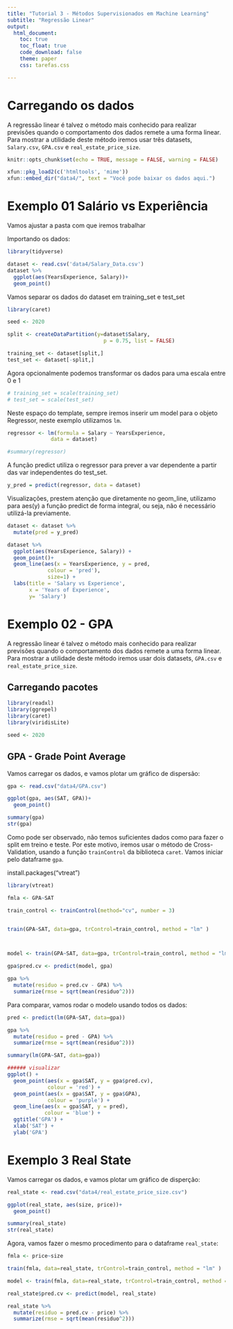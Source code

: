 ```yaml
---
title: "Tutorial 3 - Métodos Supervisionados em Machine Learning"
subtitle: "Regressão Linear"
output: 
  html_document:
    toc: true
    toc_float: true
    code_download: false
    theme: paper
    css: tarefas.css

---
```


# Carregando os dados

A regressão linear é talvez o método mais conhecido para realizar previsões quando o comportamento dos dados remete a uma forma linear. Para mostrar a utilidade deste método iremos usar três datasets, `Salary.csv`,  `GPA.csv` e `real_estate_price_size`.

```r
knitr::opts_chunk$set(echo = TRUE, message = FALSE, warning = FALSE)
```

```r
xfun::pkg_load2(c('htmltools', 'mime'))
xfun::embed_dir("data4/", text = "Você pode baixar os dados aqui.")

```

# Exemplo 01 Salário vs Experiência

Vamos ajustar a pasta com que iremos trabalhar

Importando os dados:

```r

library(tidyverse)

dataset <- read.csv('data4/Salary_Data.csv')
dataset %>% 
  ggplot(aes(YearsExperience, Salary))+
  geom_point()

```

Vamos separar os dados do dataset em training_set e test_set

```r
library(caret)

seed <- 2020

split <- createDataPartition(y=dataset$Salary,
                               p = 0.75, list = FALSE)

training_set <- dataset[split,]
test_set <- dataset[-split,]

```

Agora opcionalmente podemos transformar os dados para uma escala entre 0 e 1

```r
# training_set = scale(training_set)
# test_set = scale(test_set)
```

Neste espaço do template, sempre iremos inserir um model para o objeto Regressor, neste exemplo utilizamos `lm`.

```r
regressor <- lm(formula = Salary ~ YearsExperience,
              data = dataset)

#summary(regressor)
```

A função predict utiliza o regressor para prever a var dependente a partir das var independentes do test_set.

```r
y_pred = predict(regressor, data = dataset)

```

Visualizações, prestem atenção que diretamente no geom_line, utilizamo para aes(y) a função predict de forma integral, ou seja, não é necessário utilizá-la previamente.

```r

dataset <- dataset %>% 
  mutate(pred = y_pred)

dataset %>% 
  ggplot(aes(YearsExperience, Salary)) +
  geom_point()+
  geom_line(aes(x = YearsExperience, y = pred,
             colour = 'pred'),
             size=1) +
  labs(title = 'Salary vs Experience',
       x = 'Years of Experience',
       y= 'Salary')


```

# Exemplo 02 - GPA

A regressão linear é talvez o método mais conhecido para realizar previsões quando o comportamento dos dados remete a uma forma linear. Para mostrar a utilidade deste método iremos usar dois datasets, `GPA.csv` e `real_estate_price_size`.

## Carregando pacotes

```r

library(readxl)
library(ggrepel)
library(caret)
library(viridisLite)

seed <- 2020
```

## GPA - Grade Point Average

Vamos carregar os dados, e vamos plotar um gráfico de dispersão:

```r

gpa <- read.csv("data4/GPA.csv")

ggplot(gpa, aes(SAT, GPA))+
  geom_point()

summary(gpa)
str(gpa)

```

Como pode ser observado, não temos suficientes dados como para fazer o split em treino e teste. Por este motivo, iremos usar o método de Cross-Validation, usando a função `trainControl` da biblioteca `caret`. Vamos iniciar pelo dataframe `gpa`.

install.packages("vtreat")

```r
library(vtreat)

fmla <- GPA~SAT

train_control <- trainControl(method="cv", number = 3)


train(GPA~SAT, data=gpa, trControl=train_control, method = "lm" )



model <- train(GPA~SAT, data=gpa, trControl=train_control, method = "lm" )

gpa$pred.cv <- predict(model, gpa)

gpa %>% 
  mutate(residuo = pred.cv - GPA) %>% 
  summarize(rmse = sqrt(mean(residuo^2)))
```

Para comparar, vamos rodar o modelo usando todos os dados:

```r
pred <- predict(lm(GPA~SAT, data=gpa))

gpa %>% 
  mutate(residuo = pred - GPA) %>% 
  summarize(rmse = sqrt(mean(residuo^2)))

summary(lm(GPA~SAT, data=gpa))
```

```r
###### visualizar
ggplot() +
  geom_point(aes(x = gpa$SAT, y = gpa$pred.cv),
             colour = 'red') +
  geom_point(aes(x = gpa$SAT, y = gpa$GPA),
             colour = 'purple') +
  geom_line(aes(x = gpa$SAT, y = pred),
            colour = 'blue') +
  ggtitle('GPA') +
  xlab('SAT') +
  ylab('GPA')
```

# Exemplo 3 Real State

Vamos carregar os dados, e vamos plotar um gráfico de disperção:

```r

real_state <- read.csv("data4/real_estate_price_size.csv")

ggplot(real_state, aes(size, price))+
  geom_point()

summary(real_state)
str(real_state)
```

Agora, vamos fazer o mesmo procedimento para o dataframe `real_state`:

```r
fmla <- price~size

train(fmla, data=real_state, trControl=train_control, method = "lm" )

model <- train(fmla, data=real_state, trControl=train_control, method = "lm" )

real_state$pred.cv <- predict(model, real_state)

real_state %>% 
  mutate(residuo = pred.cv - price) %>% 
  summarize(rmse = sqrt(mean(residuo^2)))
```
